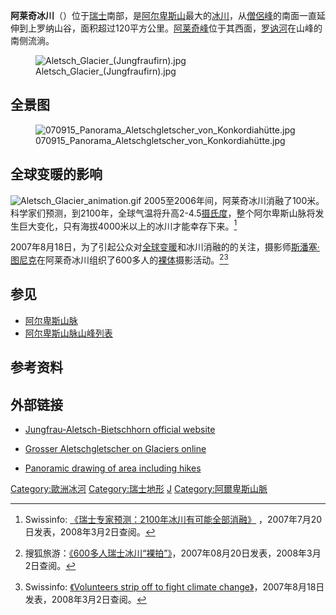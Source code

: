 {{NoteTA
|1=zh-tw:冰河; zh-hk:冰川;zh-hans:冰川;
}}
{{世界自然遗产概要表
| site_img = Image:Aletschgletscher-Eggishorn.jpg
| site_img_capt = 阿莱奇冰川
| site_img_width = 250px
| zh_name = 阿莱奇冰川
| en_name = Aletsch Glacier
| fr_name = Glacier d'Aletsch
| country = {{CHE}}
| Region = 欧洲和北美地区
| area = 120平方公里
| criterion_n = vii, viii, ix
| rg_year = 2001年
| ex_rg_year = 
| Danger_year = 
| remarks = 
| org_url = http://whc.unesco.org/en/list/1037
| map_img = 
| map_img_width = 250px
}}

'''阿莱奇冰川'''（{{lang|en|Aletsch Glacier}}）位于[[瑞士|瑞士]]南部，是[[阿尔卑斯山|阿尔卑斯山]]最大的[[冰川|冰川]]，从[[僧侶峰|僧侶峰]]的南面一直延伸到上罗纳山谷，面积超过120平方公里。[[阿莱奇峰|阿莱奇峰]]位于其西面，[[罗讷河|罗讷河]]在山峰的南侧流淌。

[[File:Aletsch_Glacier_(Jungfraufirn).jpg|thumb]]

== 全景图 ==
[[File:070915_Panorama_Aletschgletscher_von_Konkordiahütte.jpg|thumb]]

== 全球变暖的影响 ==
[[File:Aletsch_Glacier_animation.gif|thumb]]
2005至2006年间，阿莱奇冰川消融了100米。科学家们预测，到2100年，全球气温将升高2-4.5[[摄氏度|摄氏度]]，整个阿尔卑斯山脉将发生巨大变化，只有海拔4000米以上的冰川才能幸存下来。<ref>{{zh}}Swissinfo: [http://www.swissinfo.org/chi/swissinfo.html?siteSect=881&sid=8031096 《瑞士专家预测：2100年冰川有可能全部消融》] {{Wayback|url=http://www.swissinfo.org/chi/swissinfo.html?siteSect=881&sid=8031096 |date=20190713163250 }}，2007年7月20日发表，2008年3月2日查阅。</ref>

2007年8月18日，为了引起公众对[[全球变暖|全球变暖]]和冰川消融的的关注，摄影师[[斯潘塞·图尼克|斯潘塞·图尼克]]在阿莱奇冰川组织了600多人的[[裸体|裸体]]摄影活动。<ref>{{zh}}搜狐旅游：[http://travel.sohu.com/20070820/n251668097.shtml 《600多人瑞士冰川“裸拍”》]，2007年08月20日发表，2008年3月2日查阅。</ref><ref>{{en}}Swissinfo: [http://www.swissinfo.org/eng/front/detail/Volunteers_strip_down_to_fight_climate_change.html?siteSect=105&sid=8116840 《Volunteers strip off to fight climate change》]，2007年8月18日发表，2008年3月2日查阅。</ref>

== 参见 ==
* [[阿尔卑斯山脉|阿尔卑斯山脉]]
* [[阿尔卑斯山脉山峰列表|阿尔卑斯山脉山峰列表]]

== 参考资料 ==
{{reflist}}

== 外部链接 ==
{{Commons|Aletsch}}
{{commonscat|Aletschgletscher}}
* {{en}}[https://web.archive.org/web/20080423132819/http://www.welterbe.ch/en.html?no_cache=1 Jungfrau-Aletsch-Bietschhorn official website]
* {{en}}[http://www.swisseduc.ch/glaciers/alps/grosser_aletschgletscher/index-en.html  Grosser Aletschgletscher on Glaciers online]
* {{en}}[https://web.archive.org/web/20060202232610/http://www.bettmeralp.ch/d/sommer/wanderkarte.html Panoramic drawing of area including hikes]

{{瑞士世界遺產}}
{{Authority control}}
[[Category:歐洲冰河|Category:歐洲冰河]]
[[Category:瑞士地形|Category:瑞士地形]]
[[Category:瑞士世界遺產|J]]
[[Category:阿爾卑斯山脈|Category:阿爾卑斯山脈]]